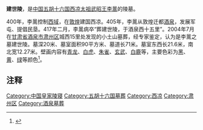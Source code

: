 '''建世陵'''，是[[中国|中国]][[五胡十六国|五胡十六国]][[西凉|西凉]][[李暠|太祖武昭王李暠]]的陵墓。

400年，李暠控制[[西域|西域]]，在[[敦煌|敦煌]]建国西凉。405年，李暠从敦煌迁都[[酒泉|酒泉]]，发展军屯、提倡民垦。417年二月，李暠病卒“葬建世陵，于酒泉西十五里”。2004年7月在[[甘肃省|甘肃省]][[酒泉市|酒泉市]][[肃州区|肃州区]]城西15里处发现的小土山墓葬，经专家鉴定，认为是李暠之墓建世陵。墓深20米、墓室面积90平方米、墓道长71米。墓室东西长21.6米，南北宽12.27米。壁画内容有[[青龙|青龙]]、[[白虎|白虎]]、[[朱雀|朱雀]]、[[玄武|玄武]]、[[白鹿|白鹿]]等，主要色彩为[[黑|黑]]、[[黄|黄]]、[[绿|绿]]等颜色<ref>{{Cite web |url=http://www.gmw.cn/03pindao/wenhua/2004-07/23/content_63303.htm |title=甘肃酒泉发现西凉王李暠墓 |access-date=2016-08-02 |archive-date=2004-12-05 |archive-url=https://web.archive.org/web/20041205132542/http://www.gmw.cn/03pindao/wenhua/2004-07/23/content_63303.htm }}</ref>。

== 注释 ==
{{reflist}}

[[Category:中国皇家陵寝|Category:中国皇家陵寝]]
[[Category:五胡十六国墓葬|Category:五胡十六国墓葬]]
[[Category:西凉|Category:西凉]]
[[Category:肃州区|Category:肃州区]]
[[Category:酒泉墓葬|Category:酒泉墓葬]]